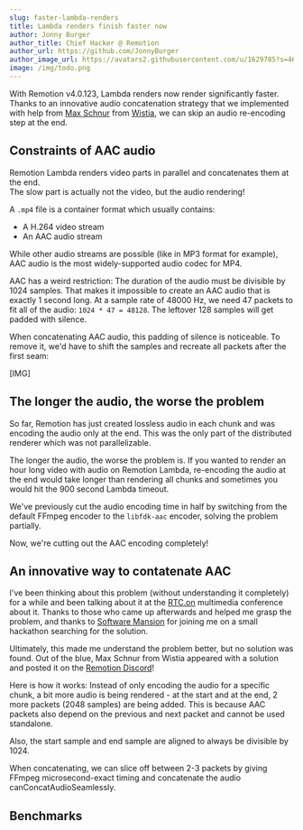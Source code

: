 ```yaml
---
slug: faster-lambda-renders
title: Lambda renders finish faster now
author: Jonny Burger
author_title: Chief Hacker @ Remotion
author_url: https://github.com/JonnyBurger
author_image_url: https://avatars2.githubusercontent.com/u/1629785?s=460&u=12eb94da6070d00fc924761ce06e3a428d01b7e9&v=4
image: /img/todo.png
---
```


With Remotion v4.0.123, Lambda renders now render significantly faster.  
Thanks to an innovative audio concatenation strategy that we implemented with help from [Max Schnur](https://github.com/maxpower15) from [Wistia](https://wistia.com/), we can skip an audio re-encoding step at the end.

## Constraints of AAC audio

Remotion Lambda renders video parts in parallel and concatenates them at the end.  
The slow part is actually not the video, but the audio rendering!

A `.mp4` file is a container format which usually contains:

- A H.264 video stream
- An AAC audio stream

While other audio streams are possible (like in MP3 format for example), AAC audio is the most widely-supported audio codec for MP4.

AAC has a weird restriction: The duration of the audio must be divisible by 1024 samples. That makes it impossible to create an AAC audio that is exactly 1 second long. At a sample rate of 48000 Hz, we need 47 packets to fit all of the audio: `1024 * 47 = 48128`. The leftover 128 samples will get padded with silence.

When concatenating AAC audio, this padding of silence is noticeable. To remove it, we'd have to shift the samples and recreate all packets after the first seam:

[IMG]

## The longer the audio, the worse the problem

So far, Remotion has just created lossless audio in each chunk and was encoding the audio only at the end. This was the only part of the distributed renderer which was not parallelizable.

The longer the audio, the worse the problem is. If you wanted to render an hour long video with audio on Remotion Lambda, re-encoding the audio at the end would take longer than rendering all chunks and sometimes you would hit the 900 second Lambda timeout.

We've previously cut the audio encoding time in half by switching from the default FFmpeg encoder to the `libfdk-aac` encoder, solving the problem partially.

Now, we're cutting out the AAC encoding completely!

## An innovative way to contatenate AAC

I've been thinking about this problem (without understanding it completely) for a while and been talking about it at the [RTC.on](https://rtcon.live/) multimedia conference about it. Thanks to those who came up afterwards and helped me grasp the problem, and thanks to [Software Mansion](https://swmansion.com) for joining me on a small hackathon searching for the solution.

Ultimately, this made me understand the problem better, but no solution was found. Out of the blue, Max Schnur from Wistia appeared with a solution and posted it on the [Remotion Discord](https://remotion.dev/discord)!

Here is how it works: Instead of only encoding the audio for a specific chunk, a bit more audio is being rendered - at the start and at the end, 2 more packets (2048 samples) are being added. This is because AAC packets also depend on the previous and next packet and cannot be used standalone.

Also, the start sample and end sample are aligned to always be divisible by 1024.

When concatenating, we can slice off between 2-3 packets by giving FFmpeg microsecond-exact timing and concatenate the audio canConcatAudioSeamlessly.

## Benchmarks
